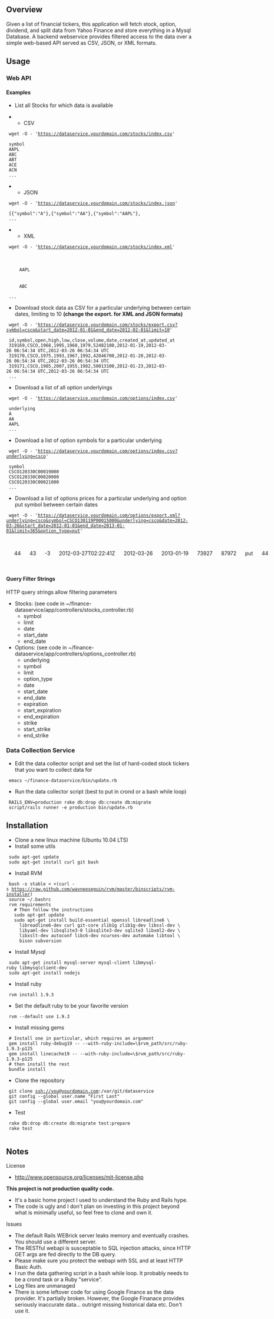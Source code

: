 
== Overview ==

Given a list of financial tickers, this application will fetch stock,
option, dividend, and split data from Yahoo Finance and store
everything in a Mysql Database. A backend webservice provides filtered
access to the data over a simple web-based API served as CSV, JSON, or
XML formats.


== Usage ==

=== Web API ===

==== Examples ====

* List all Stocks for which data is available

** CSV
  wget -O - 'https://dataservice.yourdomain.com/stocks/index.csv'

  symbol
  AAPL
  ABC
  ABT
  ACE
  ACN
  ...

** JSON
  wget -O - 'https://dataservice.yourdomain.com/stocks/index.json'

  [{"symbol":"A"},{"symbol":"AA"},{"symbol":"AAPL"},
  ...

** XML
  wget -O - 'https://dataservice.yourdomain.com/stocks/index.xml'

  <?xml version="1.0" encoding="UTF-8"?>
  <stocks type="array">
    <stock>
      <symbol>AAPL</symbol>
    </stock>
    <stock>
      <symbol>ABC</symbol>
    </stock>
  ...


* Download stock data as CSV for a particular underlying between certain dates, limiting to 10 '''(change the export.<suffix> for XML and JSON formats)'''
  wget -O - 'https://dataservice.yourdomain.com/stocks/export.csv?symbol=csco&start_date=2012-01-01&end_date=2012-02-01&limit=10'

  id,symbol,open,high,low,close,volume,date,created_at,updated_at
  319169,CSCO,1968,1995,1960,1979,52482100,2012-01-19,2012-03-26 06:54:34 UTC,2012-03-26 06:54:34 UTC
  319170,CSCO,1975,1993,1967,1992,42046700,2012-01-20,2012-03-26 06:54:34 UTC,2012-03-26 06:54:34 UTC
  319171,CSCO,1985,2007,1955,1982,50013100,2012-01-23,2012-03-26 06:54:34 UTC,2012-03-26 06:54:34 UTC
  ...

* Download a list of all option underlyings
  wget -O - 'https://dataservice.yourdomain.com/options/index.csv'

  underlying
  A
  AA
  AAPL
  ...

* Download a list of option symbols for a particular underlying
  wget -O - 'https://dataservice.yourdomain.com/options/index.csv?underlying=csco'

  symbol
  CSCO120330C00019000
  CSCO120330C00020000
  CSCO120330C00021000
  ...

* Download a list of options prices for a particular underlying and option put symbol between certain dates
  wget -O - 'https://dataservice.yourdomain.com/options/export.xml?underlying=csco&symbol=CSCO130119P00015000&underlying=csco&date=2012-03-26&start_date=2012-01-01&end_date=2013-01-01&limit=365&option_type=put'

  <?xml version="1.0" encoding="UTF-8"?>
  <options type="array">
    <option>
      <ask type="integer">44</ask>
      <bid type="integer">43</bid>
      <change type="integer">-3</change>
      <created-at type="datetime">2012-03-27T02:22:41Z</created-at>
      <date type="date">2012-03-26</date>
      <expiration type="date">2013-01-19</expiration>
      <id type="integer">73927</id>
      <interest type="integer">87972</interest>
      <option-type>put</option-type>
      <price type="integer">44</price>
      <strike type="integer">1500</strike>
      <symbol>CSCO130119P00015000</symbol>
      <underlying>CSCO</underlying>
      <updated-at type="datetime">2012-03-27T02:22:41Z</updated-at>
      <volume type="integer">835</volume>
    </option>
  </options>

==== Query Filter Strings ====

HTTP query strings allow filtering parameters

* Stocks: (see code in ~/finance-dataservice/app/controllers/stocks_controller.rb)
** symbol
** limit
** date
** start_date
** end_date
* Options: (see code in ~/finance-dataservice/app/controllers/options_controller.rb)
** underlying
** symbol
** limit
** option_type
** date
** start_date
** end_date
** expiration
** start_expiration
** end_expiration
** strike
** start_strike
** end_strike

=== Data Collection Service ===

* Edit the data collector script and set the list of hard-coded stock tickers that you want to collect data for
  emacs ~/finance-dataservice/bin/update.rb

* Run the data collector script (best to put in crond or a bash while loop)
  RAILS_ENV=production rake db:drop db:create db:migrate
  script/rails runner -e production bin/update.rb


== Installation ==

* Clone a new linux machine (Ubuntu 10.04 LTS)
* Install some utils
  sudo apt-get update
  sudo apt-get install curl git bash
* Install RVM
  bash -s stable < <(curl -s https://raw.github.com/wayneeseguin/rvm/master/binscripts/rvm-installer)
  source ~/.bashrc
  rvm requirements
    # Then follow the instructions
    sudo apt-get update
    sudo apt-get install build-essential openssl libreadline6 \
      libreadline6-dev curl git-core zlib1g zlib1g-dev libssl-dev \
      libyaml-dev libsqlite3-0 libsqlite3-dev sqlite3 libxml2-dev \
      libxslt-dev autoconf libc6-dev ncurses-dev automake libtool \
      bison subversion
* Install Mysql
  sudo apt-get install mysql-server mysql-client libmysql-ruby libmysqlclient-dev
  sudo apt-get install nodejs
* Install ruby
  rvm install 1.9.3
* Set the default ruby to be your favorite version
  rvm --default use 1.9.3
* Install missing gems
  # Install one in particular, which requires an argument
  gem install ruby-debug19 -- --with-ruby-include=\$rvm_path/src/ruby-1.9.3-p125 
  gem install linecache19 -- --with-ruby-include=\$rvm_path/src/ruby-1.9.3-p125
  # then install the rest
  bundle install
* Clone the repository
  git clone ssh://you@yourdomain.com:<portnumber>/var/git/dataservice
  git config --global user.name "First Last"
  git config --global user.email "you@yourdomain.com"
* Test
  rake db:drop db:create db:migrate test:prepare
  rake test
  
== Notes ==

License
* http://www.opensource.org/licenses/mit-license.php

'''This project is not production quality code.'''
* It's a basic home project I used to understand the Ruby and Rails hype.
* The code is ugly and I don't plan on investing in this project beyond what is minimally useful, so feel free to clone and own it.

Issues
* The default Rails WEBrick server leaks memory and eventually crashes.  You should use a different server.
* The RESTful webapi is susceptable to SQL injection attacks, since HTTP GET args are fed directly to the DB query.
* Please make sure you protect the webapi with SSL and at least HTTP Basic Auth.
* I run the data gathering script in a bash while loop.  It probably needs to be a crond task or a Ruby "service".
* Log files are unmanaged
* There is some leftover code for using Google Finance as the data provider.  It's partially broken.  However, the Google Finanace provides seriously inaccurate data... outrignt missing historical data etc.  Don't use it.

